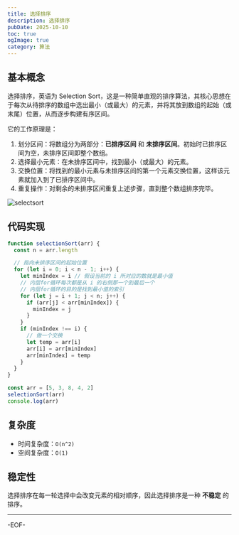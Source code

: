 ```yaml
---
title: 选择排序
description: 选择排序
pubDate: 2025-10-10
toc: true
ogImage: true
category: 算法
---
```


## 基本概念

选择排序，英语为 Selection Sort，这是一种简单直观的排序算法，其核心思想在于每次从待排序的数组中选出最小（或最大）的元素，并将其放到数组的起始（或末尾）位置，从而逐步构建有序区间。

它的工作原理是：

1. 划分区间：将数组分为两部分：**已排序区间** 和 **未排序区间**。初始时已排序区间为空，未排序区间即整个数组。
1. 选择最小元素：在未排序区间中，找到最小（或最大）的元素。
1. 交换位置：将找到的最小元素与未排序区间的第一个元素交换位置，这样该元素就加入到了已排序区间中。
1. 重复操作：对剩余的未排序区间重复上述步骤，直到整个数组排序完毕。

![selectsort](https://xiejie-typora.oss-cn-chengdu.aliyuncs.com/2024-12-19-065506.gif)

## 代码实现

```js
function selectionSort(arr) {
  const n = arr.length

  // 指向未排序区间的起始位置
  for (let i = 0; i < n - 1; i++) {
    let minIndex = i // 假设当前的 i 所对应的数就是最小值
    // 内层for循环每次都是从 i 的右侧那一个到最后一个
    // 内层for循环的目的是找到最小值的索引
    for (let j = i + 1; j < n; j++) {
      if (arr[j] < arr[minIndex]) {
        minIndex = j
      }
    }
    if (minIndex !== i) {
      // 做一个交换
      let temp = arr[i]
      arr[i] = arr[minIndex]
      arr[minIndex] = temp
    }
  }
}

const arr = [5, 3, 8, 4, 2]
selectionSort(arr)
console.log(arr)
```

## 复杂度

- 时间复杂度：`O(n^2)`
- 空间复杂度：`O(1)`

## 稳定性

选择排序在每一轮选择中会改变元素的相对顺序，因此选择排序是一种 **不稳定** 的排序。

---

-EOF-
